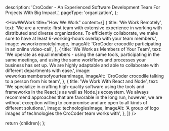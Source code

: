 

  description: 'CroCoder - An Experienced Software Development Team For Projects With Big Impact.',
  pageType: 'organization',
};

<Hero
  title="<em><b>Cro</b>Coder</em> - An Experienced Software Development Team For Projects with <b>big impact.</b>"
  text="Whether you are redesigning your app, improving your website performance, or need help structuring your codebase, we can help you <b>reach your goals.</b>"
  action="contact us"
  image={heroImage}
  imageAlt="CroCoder crocodile in a hoodie holding a laptop"
/>

<OurClients
  title="Our Clients"
  text="At <em><b>Cro</b>Coder</em>, we’ve worked with various organizations, including enterprises, startups, and small businesses. We’ve built MVPs, helped projects scale up, refactored legacy code, and set up the architecture for transitioning into the world of React/Node. Is there something we can do for you?"
/>

<HowWeWork
  title="How We Work"
  content={[
    {
      title: 'We Work Remotely',
      text: 'We are a remote-first team with extensive experience in working with distributed and diverse organizations. To efficiently collaborate, we make sure to have at least 6-working-hours overlap with your team members.',
      image: weworkremotelyImage,
      imageAlt: 'CroCoder crocodile participating in an online video-call',
    },
    {
      title: 'We Work as Members of Your Team',
      text: 'We operate as equal members - using the same tools, participating in the same meetings, and using the same workflows and processes your business has set up. We are highly adaptable and able to collaborate with different departments with ease.',
      image: weworkasmembersofyourteamImage,
      imageAlt: 'CroCoder crocodile talking to a person from his team',
    },
    {
      title: 'We Work With React and Node',
      text: 'We specialize in crafting high-quality software using the tools and frameworks in the React.js as well as Node.js ecosystem. We always recommend approaches that are favorable in the long run, however, we are without exception willing to compromise and are open to all kinds of different solutions.',
      image: technologiesImage,
      imageAlt: 'A group of logo images of technologies the CroCoder team works with',
    },
  ]}
/>

<Island>
  <ContactUs id="contact-us" />
</Island>

  return <PageLayout>{children}</PageLayout>;
};

